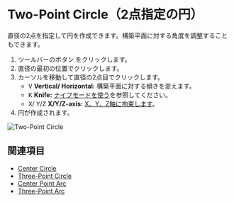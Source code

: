 

# Two-Point Circle（2点指定の円）

<Reference shortcut='' command='Two-Point Circle' button='ツールバー' />

直径の2点を指定して円を作成できます。構築平面に対する角度を調整することもできます。

1. ツールバーのボタン <ButtonIcon type="button-two-point-circle" /> をクリックします。
2. 直径の最初の位置でクリックします。
3. カーソルを移動して直径の2点目でクリックします。
   - <kbd>V</kbd> **Vertical/ Horizontal:** 構築平面に対する傾きを変えます。
   - <kbd>K</kbd> **Knife:** [ナイフモードを使う](./sketching-essentials#use-knife-mode)を参照してください。
   - <kbd>X</kbd>/ <kbd>Y</kbd>/<kbd>Z</kbd> **X/Y/Z-axis:** [X、Y、Z軸に拘束します](./sketching-essentials#constrain-to-an-axis)。
4. 円が作成されます。

![Two-Point Circle](/img/two-point-circle.gif)

## 関連項目
- [Center Circle](./center-circle)
- [Three-Point Circle](./three-point-circle)
- [Center Point Arc](./center-point-arc)
- [Three-Point Arc](./three-point-arc)









